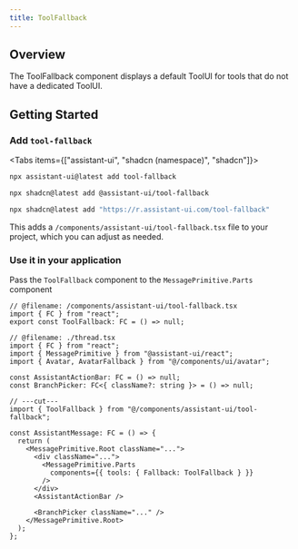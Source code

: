 ```yaml
---
title: ToolFallback
---
```



## Overview

The ToolFallback component displays a default ToolUI for tools that do not have a dedicated ToolUI.

## Getting Started

<Steps>
  <Step>

### Add `tool-fallback`

<Tabs items={["assistant-ui", "shadcn (namespace)", "shadcn"]}>
  <Tab>

```sh
npx assistant-ui@latest add tool-fallback
```

  </Tab>
  <Tab>

```sh
npx shadcn@latest add @assistant-ui/tool-fallback
```

  </Tab>
  <Tab>

```sh
npx shadcn@latest add "https://r.assistant-ui.com/tool-fallback"
```

  </Tab>
</Tabs>

This adds a `/components/assistant-ui/tool-fallback.tsx` file to your project, which you can adjust as needed.

  </Step>
  <Step>

### Use it in your application

Pass the `ToolFallback` component to the `MessagePrimitive.Parts` component

```tsx twoslash title="/components/assistant-ui/thread.tsx" {1,11}
// @filename: /components/assistant-ui/tool-fallback.tsx
import { FC } from "react";
export const ToolFallback: FC = () => null;

// @filename: ./thread.tsx
import { FC } from "react";
import { MessagePrimitive } from "@assistant-ui/react";
import { Avatar, AvatarFallback } from "@/components/ui/avatar";

const AssistantActionBar: FC = () => null;
const BranchPicker: FC<{ className?: string }> = () => null;

// ---cut---
import { ToolFallback } from "@/components/assistant-ui/tool-fallback";

const AssistantMessage: FC = () => {
  return (
    <MessagePrimitive.Root className="...">
      <div className="...">
        <MessagePrimitive.Parts
          components={{ tools: { Fallback: ToolFallback } }}
        />
      </div>
      <AssistantActionBar />

      <BranchPicker className="..." />
    </MessagePrimitive.Root>
  );
};
```

  </Step>
</Steps>
